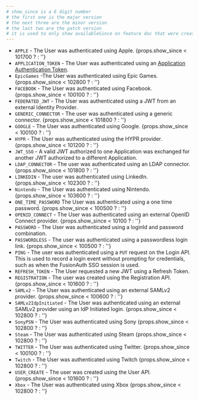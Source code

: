 ```yaml
---
# show_since is a 6 digit number
# the first one is the major version
# the next three are the minor version
# the last two are the patch version
# it is used to only show availableSince on feature doc that were created before the authentication type was created. If the authenticationType was added before the feature was added, availableSince makes no sense.
---
```


* `APPLE` - The User was authenticated using Apple. {props.show_since < 101700 ? <AvailableSince since="1.17.0" /> : ''}
* `APPLICATION_TOKEN` - The User was authenticated using an [Application Authentication Token](/docs/lifecycle/authenticate-users/application-authentication-tokens).
* `EpicGames` -The User was authenticated using Epic Games. {props.show_since < 102800 ? <AvailableSince since="1.28.0" /> : ''}
* `FACEBOOK` - The User was authenticated using Facebook. {props.show_since < 100100 ? <AvailableSince since="1.1.0" /> : ''}
* `FEDERATED_JWT` - The User was authenticated using a JWT from an external Identity Provider.
* `GENERIC_CONNECTOR` - The user was authenticated using a generic connector. {props.show_since < 101800 ? <AvailableSince since="1.18.0" /> : ''}
* `GOOGLE` - The User was authenticated using Google. {props.show_since < 100100 ? <AvailableSince since="1.1.0" /> : ''}
* `HYPR` - The User was authenticated using the HYPR provider. {props.show_since < 101200 ? <AvailableSince since="1.12.0" /> : ''}
* `JWT_SSO` - A valid JWT authorized to one Application was exchanged for another JWT authorized to a different Application.
* `LDAP_CONNECTOR` -  The user was authenticated using an LDAP connector. {props.show_since < 101800 ? <AvailableSince since="1.18.0" /> : ''}
* `LINKEDIN` -  The user was authenticated using LinkedIn. {props.show_since < 102300 ? <AvailableSince since="1.23.0" /> : ''}
* `Nintendo` - The User was authenticated using Nintendo. {props.show_since < 103600 ? <AvailableSince since="1.36.0" /> : ''}
* `ONE_TIME_PASSWORD` The User was authenticated using a one time password. {props.show_since < 100500 ? <AvailableSince since="1.5.0" /> : ''}
* `OPENID_CONNECT` - The User was authenticated using an external OpenID Connect provider. {props.show_since < 10100 ? <AvailableSince since="1.1.0" /> : ''}
* `PASSWORD` - The User was authenticated using a loginId and password combination.
* `PASSWORDLESS` - The user was authenticated using a passwordless login link. {props.show_since < 100500 ? <AvailableSince since="1.5.0" /> : ''}
* `PING` - The user was authenticated using a `PUT` request on the Login API. This is used to record a login event without prompting for credentials, such as when the FusionAuth SSO session is used.
* `REFRESH_TOKEN` - The User requested a new JWT using a Refresh Token.
* `REGISTRATION` - The user was created using the Registration API. {props.show_since < 101600 ? <AvailableSince since="1.16.0" /> : ''}
* `SAMLv2` - The User was authenticated using an external SAMLv2 provider. {props.show_since < 100600 ? <AvailableSince since="1.6.0" /> : ''}
* `SAMLv2IdpInitiated` - The User was authenticated using an external SAMLv2 provider using an IdP Initiated login. {props.show_since < 102800 ? <AvailableSince since="1.28.0" /> : ''}
* `SonyPSN` - The User was authenticated using Sony {props.show_since < 102800 ? <AvailableSince since="1.28.0" /> : ''}
* `Steam` - The User was authenticated using Steam {props.show_since < 102800 ? <AvailableSince since="1.28.0" /> : ''}
* `TWITTER` - The User was authenticated using Twitter. {props.show_since < 100100 ? <AvailableSince since="1.1.0" /> : ''}
* `Twitch` - The User was authenticated using Twitch {props.show_since < 102800 ? <AvailableSince since="1.28.0" /> : ''}
* `USER_CREATE` - The user was created using the User API. {props.show_since < 101600 ? <AvailableSince since="1.16.0" /> : ''}
* `Xbox` - The User was authenticated using Xbox {props.show_since < 102800 ? <AvailableSince since="1.28.0" /> : ''}
